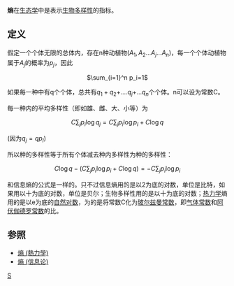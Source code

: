 {{Unreferenced|time=2017-01-31T16:37:15+00:00}}
{{otheruses|subject=[[生态学|生态学]]的熵|other=「熵」的其他意思|熵 (消歧義)}}
'''熵'''在[[生态学|生态学]]中是表示[[生物多样性|生物多样性]]的指标。

==定义==

假定一个个体无限的总体内，存在n种动植物<math>(A_1,A_2</math>…<math>A_j</math>…<math>A_n)</math>，每一个个体动植物属于<math>A_j</math>的概率为<math>p_j</math>，因此

<center><math>\sum_{i=1}^n p_i=1</math></center>

如果每一种中有q个个体，总共有<math>q_1+q_2+</math>….<math>q_j+</math>…<math>q_n</math>个个体。n可以设为常数C。

每一种内的平均多样性（即如雄、雌、大、小等）为

<center><math>C\sum_{j} p_i\log q_j=C\sum_{j}p_i\log p_I+C\log q</math></center>

(因为<math>q_j=qp_I)</math>

所以种的多样性等于所有个体减去种内多样性为种的多样性：

<center><math>C\log q-(C\sum_{j}p_i\log p_i+C\log q)=-C\sum_{j}p_i\log p_i</math></center>

和信息熵的公式是一样的。只不过信息熵用的是以2为底的对数，单位是比特，如果用以十为底的对数，单位是贝尔；生物多样性用的是以十为底的对数；[[热力学|热力学]]熵用的是以e为底的[[自然对数|自然对数]]，为的是将常数C化为[[玻尔兹曼常数|玻尔兹曼常数]]，即[[气体常数|气体常数]]和[[阿伏伽德罗常数|阿伏伽德罗常数]]的比。

==参照==
*[[熵_(熱力學)|熵 (熱力學)]]
*[[熵_(信息论)|熵 (信息论)]]

[[Category:生態學|S]]